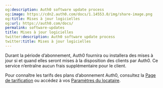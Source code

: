 ```yaml
---
og:description: Auth0 software update process
og:image: https://cdn2.auth0.com/docs/1.14553.0/img/share-image.png
og:title: Mises à jour logicielles
og:url: https://auth0.com/docs/
permalink: software-updates
title: Mises à jour logicielles
twitter:description: Auth0 software update process
twitter:title: Mises à jour logicielles
---
```


Durant la période d’abonnement, Auth0 fournira ou installera des mises à jour si et quand elles seront mises à la disposition des clients par Auth0. Ce service n’entraîne aucun frais supplémentaire pour le client.

Pour connaître les tarifs des plans d’abonnement Auth0, consultez la [Page de tarification](https://auth0.com/pricing) ou accédez à vos [Paramètres du locataire](%24%7Bmanage_url%7D/#/tenant/billing/subscription).